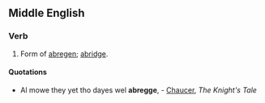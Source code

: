 ==Middle English==

===Verb===
{{infl|enm|verb}}

# Form of [[abregen#Middle english|abregen]]; [[abridge]].

====Quotations====
* Al mowe they yet tho dayes wel '''abregge''', - [[w:Chaucer|Chaucer]], ''The Knight's Tale''